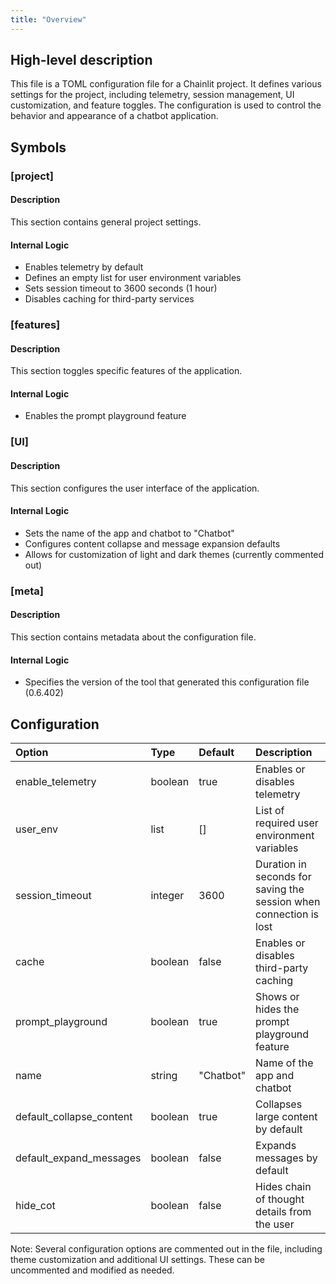 ```yaml
---
title: "Overview"
---
```


## High-level description
This file is a TOML configuration file for a Chainlit project. It defines various settings for the project, including telemetry, session management, UI customization, and feature toggles. The configuration is used to control the behavior and appearance of a chatbot application.

## Symbols

### [project]
#### Description
This section contains general project settings.

#### Internal Logic
- Enables telemetry by default
- Defines an empty list for user environment variables
- Sets session timeout to 3600 seconds (1 hour)
- Disables caching for third-party services

### [features]
#### Description
This section toggles specific features of the application.

#### Internal Logic
- Enables the prompt playground feature

### [UI]
#### Description
This section configures the user interface of the application.

#### Internal Logic
- Sets the name of the app and chatbot to "Chatbot"
- Configures content collapse and message expansion defaults
- Allows for customization of light and dark themes (currently commented out)

### [meta]
#### Description
This section contains metadata about the configuration file.

#### Internal Logic
- Specifies the version of the tool that generated this configuration file (0.6.402)

## Configuration
| Option | Type | Default | Description |
|:-------|:-----|:--------|:------------|
| enable_telemetry | boolean | true | Enables or disables telemetry |
| user_env | list | [] | List of required user environment variables |
| session_timeout | integer | 3600 | Duration in seconds for saving the session when connection is lost |
| cache | boolean | false | Enables or disables third-party caching |
| prompt_playground | boolean | true | Shows or hides the prompt playground feature |
| name | string | "Chatbot" | Name of the app and chatbot |
| default_collapse_content | boolean | true | Collapses large content by default |
| default_expand_messages | boolean | false | Expands messages by default |
| hide_cot | boolean | false | Hides chain of thought details from the user |

Note: Several configuration options are commented out in the file, including theme customization and additional UI settings. These can be uncommented and modified as needed.